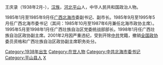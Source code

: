 {{multiple issues|
{{blpunsourced|time=2015-07-27T11:32:13+00:00}}
{{dead end|time=2015-07-27T11:32:13+00:00}}
{{expand|time=2015-07-27T11:32:13+00:00}}
}}
王庆录（1938年2月-），[[汉族|汉族]]，[[河北|河北]][[平山|平山]]人，中华人民共和国政治人物。

1985年1月至1985年9月任[[广西|广西]][[北海市|北海市]]委副书记、副市长。1985年9月至1995年5月任广西北海市委书记（其间：1985年10月至1987年6月兼任北海市政协主席）。1995年5月至1998年1月任广西壮族自治区党委统战部部长。1998年1月任广西壮族自治区政协副主席。2001年2月因严重违纪，受到开除[[中共|中共]]党籍，撤销[[全国政协|全国政协]]委员资格和广西壮族自治区政协副主席职务处分。

{{中國政治人物小作品}}
[[Category:1938年出生|Category:1938年出生]]
[[Category:在世人物|Category:在世人物]]
[[Category:中共北海市委书记|Category:中共北海市委书记]]
[[Category:平山县人|Category:平山县人]]
[[Category:王姓|X]]